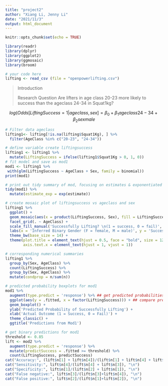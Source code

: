 ```yaml
---
title: "project2"
author: "Xiang Li, Jenny Li"
date: "2021/11/3"
output: html_document
---
```


```r
knitr::opts_chunk$set(echo = TRUE)
```

```r
library(readr)
library(dplyr)
library(ggplot2)
library(ggmosaic)
library(broom)
```

```r
# your code here
lifting <- read_csv (file = "openpowerlifting.csv")
```

> Introduction
>
> Research Question
> Are lifters in age class 20-23 more likely to success than the ageclass 24-34 in Squat1kg?

$$log(Odds[ Lifting Success = 1 | ageclass, sex ] = \beta_0 + \beta_1 ageclass24-34 + \beta_2 sexmale $$
```r
# Filter data ageclass
lifting1<- lifting[!is.na(lifting$Squat1Kg), ] %>%
  filter(AgeClass %in% c("20-23", "24-34"))
```

```r
# define variable create liftingsuccess
lifting1 <- lifting1 %>%
  mutate(LiftingSuccess = ifelse(lifting1$Squat1Kg > 0, 1, 0))
# fit model and save as mod1
mod1 <- lifting1 %>%
 with(glm(LiftingSuccess ~ AgeClass + Sex, family = binomial))
print(mod1)
```

```r
# print out tidy summary of mod, focusing on estimates & exponentiated estimates
tidy(mod1) %>%
  mutate(estimate_exp = exp(estimate))
```

```r
# create mosaic plot of liftingsuccess vs ageclass and sex
lifting1 %>%
  ggplot() + 
  geom_mosaic(aes(x = product(LiftingSuccess, Sex), fill = LiftingSuccess)) +
  facet_grid(. ~ AgeClass) +
  scale_fill_manual('Successfully Lifting? \n(1 = success, 0 = fail)', values = c('lightblue', 'steelblue')) + 
  labs(x = 'Inferred Binary Gender (F = female, M = male)', y = 'Successfully Lifting? (1 = yes, 0 = no)', title = "Successfully Lifting vs Sex and AgeClass")+
  theme_bw(base_size = 14) +
  theme(plot.title = element_text(hjust = 0.5, face = "bold", size = 12), 
        axis.text.x = element_text(hjust = 1, vjust = 1))
```

```r
# corresponding numerical summaries
lifting1 %>%
  group_by(Sex, AgeClass) %>%
  count(LiftingSuccess) %>%
  group_by(Sex, AgeClass) %>%
  mutate(condprop = n/sum(n))
```


```r
# predicted probability boxplots for mod1
mod1 %>%
  augment(type.predict = 'response') %>% ## get predicted probabilities from model
  ggplot(aes(y = .fitted, x = factor(LiftingSuccess))) + ## compare predicted probabilites to actual outcome
  geom_boxplot() + 
  ylab('Predicted Probability of Successfully Lifting') + 
  xlab('Actual Outcome (1 = Success, 0 = Fail)') + 
  theme_classic() + 
  ggtitle('Predictions from Mod1')
```

```r
# get binary predictions for mod1
threshold <- 0.85
lift <- mod2 %>%
  augment(type.predict = 'response') %>% 
  mutate(predictSuccess = .fitted >= threshold) %>% 
  count(LiftingSuccess, predictSuccess) 
cat("Accuracy:", (lift$n[1] + lift$n[4])/(lift$n[1] + lift$n[4] + lift$n[2] + lift$n[3]), "\n")
cat("Sensitivity:", lift$n[4]/(lift$n[4] + lift$n[3]), "\n")
cat("Specificity:", lift$n[1]/(lift$n[2] + lift$n[1]), "\n")
cat("False negative:", lift$n[3]/(lift$n[3]+lift$n[4]), "\n")
cat("False positive:", lift$n[2]/(lift$n[1]+lift$n[2]), "\n")
```

